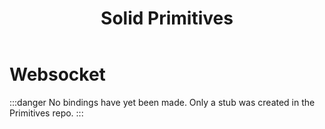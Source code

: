 ﻿---
title: Solid Primitives
---

# Websocket

:::danger
No bindings have yet been made. Only a stub was created in the Primitives repo.
:::
